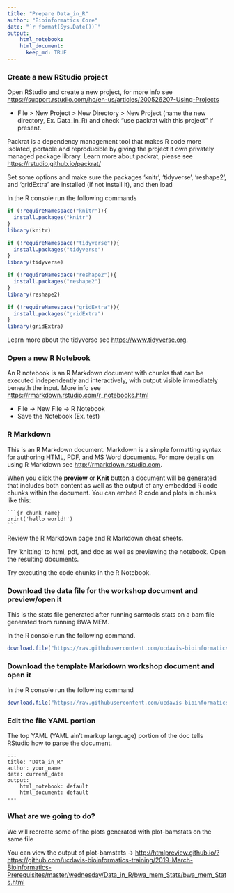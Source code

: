 ```yaml
---
title: "Prepare Data_in_R"
author: "Bioinformatics Core"
date: "`r format(Sys.Date())`"
output:
    html_notebook: 
    html_document:
      keep_md: TRUE
---
```


### Create a new RStudio project

Open RStudio and create a new project, for more info see <https://support.rstudio.com/hc/en-us/articles/200526207-Using-Projects>

* File > New Project > New Directory > New Project (name the new directory, Ex. Data_in_R) and check "use packrat with this project" if present.

Packrat is a dependency management tool that makes R code more isolated, portable and reproducible by giving the project it own privately managed package library. Learn more about packrat, please see <https://rstudio.github.io/packrat/>  


Set some options and make sure the packages 'knitr', 'tidyverse', 'reshape2', and 'gridExtra' are installed (if not install it), and then load

In the R console run the following commands
```r
if (!requireNamespace("knitr")){
  install.packages("knitr")
}
library(knitr)

if (!requireNamespace("tidyverse")){
  install.packages("tidyverse")
}
library(tidyverse)

if (!requireNamespace("reshape2")){
  install.packages("reshape2")
}
library(reshape2)

if (!requireNamespace("gridExtra")){
  install.packages("gridExtra")
}
library(gridExtra)
```

Learn more about the tidyverse see <https://www.tidyverse.org>.

### Open a new R Notebook

An R notebook is an R Markdown document with chunks that can be executed independently and interactively, with output visible immediately beneath the input. More info see <https://rmarkdown.rstudio.com/r_notebooks.html>

* File -> New File -> R Notebook
* Save the Notebook (Ex. test)

### R Markdown

This is an R Markdown document. Markdown is a simple formatting syntax for authoring HTML, PDF, and MS Word documents. For more details on using R Markdown see <http://rmarkdown.rstudio.com>.

When you click the **preview** or **Knit** button a document will be generated that includes both content as well as the output of any embedded R code chunks within the document. You can embed R code and plots in chunks like this:

<pre><code>```{r chunk_name}
print('hello world!')
```</code></pre>

Review the R Markdown page and R Markdown cheat sheets.

Try 'knitting' to html, pdf, and doc as well as previewing the notebook. Open the resulting documents.

Try executing the code chunks in the R Notebook.


### Download the data file for the workshop document and preview/open it

This is the stats file generated after running samtools stats on a bam file generated from running BWA MEM.

In the R console run the following command.
```r
download.file("https://raw.githubusercontent.com/ucdavis-bioinformatics-training/2019-March-Bioinformatics-Prerequisites/master/wednesday/Data_in_R/bwa_mem_Stats.log", "bwa_mem_Stats.log")
```

### Download the template Markdown workshop document and open it

In the R console run the following command
```r
download.file("https://raw.githubusercontent.com/ucdavis-bioinformatics-training/2019-March-Bioinformatics-Prerequisites/master/wednesday/Data_in_R/data_in_R.Rmd", "data_in_R.Rmd")
```

### Edit the file YAML portion

The top YAML (YAML ain't markup language) portion of the doc tells RStudio how to parse the document.

<pre><code>---
title: "Data_in_R"
author: your_name
date: current_date
output:
    html_notebook: default
    html_document: default
---</code></pre>


### What are we going to do?

We will recreate some of the plots generated with plot-bamstats on the same file

You can view the output of plot-bamstats -> <http://htmlpreview.github.io/?https://github.com/ucdavis-bioinformatics-training/2019-March-Bioinformatics-Prerequisites/master/wednesday/Data_in_R/bwa_mem_Stats/bwa_mem_Stats.html>
